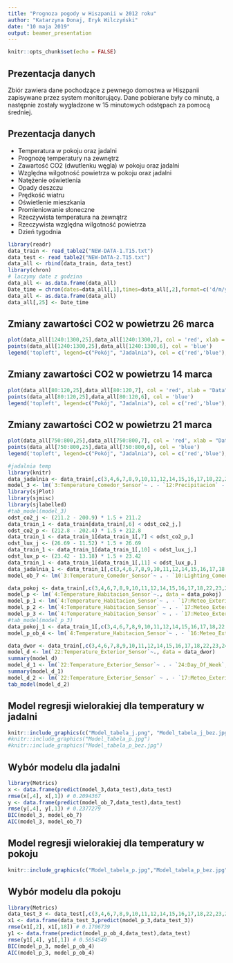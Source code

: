---
title: "Prognoza pogody w Hiszpanii w 2012 roku"
author: "Katarzyna Donaj, Eryk Wilczyński"
date: "10 maja 2019"
output: beamer_presentation
---

```{r setup, include=FALSE}
knitr::opts_chunk$set(echo = FALSE)
```

## Prezentacja danych

Zbiór zawiera dane pochodzące z pewnego domostwa w Hiszpanii zapisywane przez system monitorujący. Dane pobierane były co minutę, a następnie zostały wygładzone w 15 minutowych odstępach za pomocą średniej.

## Prezentacja danych

- Temperatura w pokoju oraz jadalni
- Prognozę temperatury na zewnętrz
- Zawartość CO2 (dwutlenku węgla) w pokoju oraz jadalni
- Względna wilgotność powietrza w pokoju oraz jadalni
- Natężenie oświetlenia
- Opady deszczu
- Prędkość wiatru
- Oświetlenie mieszkania
- Promieniowanie słoneczne
- Rzeczywista temperatura na zewnątrz
- Rzeczywista względna wilgotność powietrza
- Dzień tygodnia

```{r warning=FALSE, include=FALSE}
library(readr)
data_train <- read_table2("NEW-DATA-1.T15.txt")
data_test <- read_table2("NEW-DATA-2.T15.txt")
data_all <- rbind(data_train, data_test)
library(chron)
# laczymy date z godzina
data_all <- as.data.frame(data_all)
Date_time = chron(dates=data_all[,1],times=data_all[,2],format=c('d/m/y','h:m:s'))
data_all <- as.data.frame(data_all)
data_all[,25] <- Date_time
```

## Zmiany zawartości CO2 w powietrzu 26 marca
```{r}
plot(data_all[1240:1300,25],data_all[1240:1300,7], col = 'red', xlab = "Data", ylab = 'ppm')
points(data_all[1240:1300,25],data_all[1240:1300,6], col = 'blue')
legend('topleft', legend=c("Pokój", "Jadalnia"), col = c('red','blue'), pch = 21, cex=0.6)
```

## Zmiany zawartości CO2 w powietrzu 14 marca
```{r}
plot(data_all[80:120,25],data_all[80:120,7], col = 'red', xlab = "Data", ylab = 'ppm')
points(data_all[80:120,25],data_all[80:120,6], col = 'blue')
legend('topleft', legend=c("Pokój", "Jadalnia"), col = c('red','blue'), pch = 21, cex=0.6)
```

## Zmiany zawartości CO2 w powietrzu 21 marca
```{r}
plot(data_all[750:800,25],data_all[750:800,7], col = 'red', xlab = "Data", ylab = 'ppm')
points(data_all[750:800,25],data_all[750:800,6], col = 'blue')
legend('topleft', legend=c("Pokój", "Jadalnia"), col = c('red','blue'), pch = 21, cex=0.6)
```


```{r jadalnia, message=FALSE, warning=FALSE, include=FALSE, paged.print=FALSE}
#jadalnia temp
library(knitr)
data_jadalnia <- data_train[,c(3,4,6,7,8,9,10,11,12,14,15,16,17,18,22,23,24)]
model_3 <- lm(`3:Temperature_Comedor_Sensor`~ . - `12:Precipitacion` - `17:Meteo_Exterior_Sol_Sud`, data = data_jadalnia)
library(sjPlot)
library(sjmisc)
library(sjlabelled)
#tab_model(model_3)
odst_co2_j <- (211.2 - 200.9) * 1.5 + 211.2
data_train_1 <- data_train[data_train[,6] < odst_co2_j,]
odst_co2_p <- (212.8 - 202.4) * 1.5 + 212.8
data_train_1 <- data_train_1[data_train_1[,7] < odst_co2_p,]
odst_lux_j <- (26.69 - 11.52) * 1.5 + 26.69
data_train_1 <- data_train_1[data_train_1[,10] < odst_lux_j,]
odst_lux_p <- (23.42 - 13.18) * 1.5 + 23.42
data_train_1 <- data_train_1[data_train_1[,11] < odst_lux_p,]
data_jadalnia_1 <- data_train_1[,c(3,4,6,7,8,9,10,11,12,14,15,16,17,18,22,23,24)]
model_ob_7 <- lm(`3:Temperature_Comedor_Sensor`~ . - `10:Lighting_Comedor_Sensor` - `15:Meteo_Exterior_Sol_Oest` - `12:Precipitacion` - `16:Meteo_Exterior_Sol_Est` - `17:Meteo_Exterior_Sol_Sud` - `18:Meteo_Exterior_Piranometro`, data = data_jadalnia_1)

```




```{r pokoj, message=FALSE, warning=FALSE, include=FALSE, paged.print=FALSE}
data_pokoj <- data_train[,c(3,4,6,7,8,9,10,11,12,14,15,16,17,18,22,23,24)]
model_p <- lm(`4:Temperature_Habitacion_Sensor`~., data = data_pokoj)
model_p_1 <- lm(`4:Temperature_Habitacion_Sensor`~ . - `17:Meteo_Exterior_Sol_Sud`, data = data_pokoj)
model_p_2 <- lm(`4:Temperature_Habitacion_Sensor` ~ . - `17:Meteo_Exterior_Sol_Sud` - `18:Meteo_Exterior_Piranometro`, data = data_pokoj)
model_p_3 <- lm(`4:Temperature_Habitacion_Sensor` ~ . - `17:Meteo_Exterior_Sol_Sud` - `18:Meteo_Exterior_Piranometro` - `10:Lighting_Comedor_Sensor`, data = data_pokoj)
#tab_model(model_p_3)
data_pokoj_1 <- data_train_1[,c(3,4,6,7,8,9,10,11,12,14,15,16,17,18,22,23,24)]
model_p_ob_4 <- lm(`4:Temperature_Habitacion_Sensor`~ . - `16:Meteo_Exterior_Sol_Est` - `11:Lighting_Habitacion_Sensor` - `15:Meteo_Exterior_Sol_Oest`, data = data_pokoj_1)
```

```{r dwor, message=FALSE, warning=FALSE, include=FALSE, paged.print=FALSE}
data_dwor <- data_train[,c(3,4,6,7,8,9,10,11,12,14,15,16,17,18,22,23,24)]
model_d <- lm(`22:Temperature_Exterior_Sensor`~., data = data_dwor)
summary(model_d)
model_d_1 <- lm(`22:Temperature_Exterior_Sensor`~ . - `24:Day_Of_Week`, data = data_dwor)
summary(model_d_1)
model_d_2 <- lm(`22:Temperature_Exterior_Sensor` ~ . - `17:Meteo_Exterior_Sol_Sud` - `24:Day_Of_Week`, data = data_dwor)
tab_model(model_d_2)
```


## Model regresji wielorakiej dla temperatury w jadalni
```{r,echo=FALSE, out.width='.49\\linewidth', fig.width=3, fig.height=3,fig.show='hold',fig.align='center'}
knitr::include_graphics(c("Model_tabela_j.png", "Model_tabela_j_bez.jpg"))
#knitr::include_graphics("Model_tabela_p.jpg")
#knitr::include_graphics("Model_tabela_p_bez.jpg")
```
## Wybór modelu dla jadalni
```{r, out.width='.49\\linewidth'}
library(Metrics)
x <- data.frame(predict(model_3,data_test),data_test)
rmse(x[,4], x[,1]) # 0.2094367
y <- data.frame(predict(model_ob_7,data_test),data_test)
rmse(y[,4], y[,1]) # 0.2377279
BIC(model_3, model_ob_7)
AIC(model_3, model_ob_7)
```

## Model regresji wielorakiej dla temperatury w pokoju
```{r,echo=FALSE, out.width='.49\\linewidth', fig.width=3, fig.height=3,fig.show='hold',fig.align='center'}
knitr::include_graphics(c("Model_tabela_p.jpg","Model_tabela_p_bez.jpg"))
```
## Wybór modelu dla pokoju
```{r, out.width='.49\\linewidth'}
library(Metrics)
data_test_3 <- data_test[,c(3,4,6,7,8,9,10,11,12,14,15,16,17,18,22,23,24)]
x1 <- data.frame(data_test_3,predict(model_p_3,data_test_3))
rmse(x1[,2], x1[,18]) # 0.1706739
y1 <- data.frame(predict(model_p_ob_4,data_test),data_test)
rmse(y1[,4], y1[,1]) # 0.5654549
BIC(model_p_3, model_p_ob_4)
AIC(model_p_3, model_p_ob_4)
```
